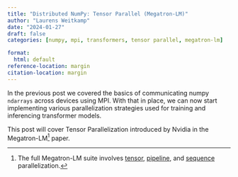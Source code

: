 ```yaml
---
title: "Distributed NumPy: Tensor Parallel (Megatron-LM)"
author: "Laurens Weitkamp"
date: "2024-01-27"
draft: false
categories: [numpy, mpi, transformers, tensor parallel, megatron-lm]

format:
  html: default
reference-location: margin
citation-location: margin
---
```


In the previous post we covered the basics of communicating numpy `ndarrays` across devices using MPI. With that in place,
we can now start implementing various parallelization strategies used for training and inferencing transformer models.

This post will cover Tensor Parallelization introduced by Nvidia in the Megatron-LM[^1] paper.

[^1]: The full Megatron-LM suite involves [tensor](https://arxiv.org/abs/1909.08053), [pipeline](http://arxiv.org/abs/2104.04473), and [sequence](http://arxiv.org/abs/2205.05198) parallelization.
